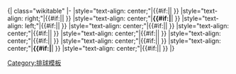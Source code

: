 <noinclude>{| class="wikitable"
</noinclude>|-
|style="text-align: center;"|{{#if:{{{1|}}}|{{{1}}}|&nbsp;}}
|style="text-align: right;"|{{#if:{{{2|}}}|{{{2}}}|&nbsp;}}
|style="text-align: center;"|'''{{#if:{{{3|}}}|{{{3}}}'''|&nbsp;}}
|style="text-align: left;"|{{#if:{{{4|}}}|{{{4}}}|&nbsp;}}
|style="text-align: center;"|{{#if:{{{5|}}}|{{{5}}}|&nbsp;}}
|style="text-align: center;"|{{#if:{{{6|}}}|{{{6}}}|&nbsp;}}
|style="text-align: center;"|{{#if:{{{7|}}}|{{{7}}}|&nbsp;}}
|style="text-align: center;"|{{#if:{{{8|}}}|{{{8}}}|&nbsp;}}
|style="text-align: center;"|{{#if:{{{9|}}}|{{{9}}}|&nbsp;}}
|style="text-align: center;"|'''{{#if:{{{10|}}}|{{{10}}}'''|&nbsp;}}
|style="text-align: center;"|{{#if:{{{11|}}}|{{{11}}}|&nbsp;}}
<noinclude>|}
[[Category:排球模板]]
</noinclude>